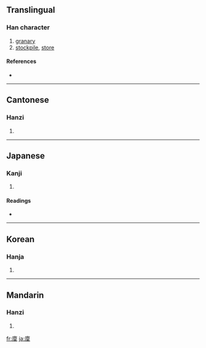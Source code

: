 {{see|廪|稟}}
==Translingual==

===Han character===
{{Han char|rn=53|rad=广|as=13|sn=16|four=0029<sub>4</sub>|canj=戈卜田木 (IYWD)}}

# [[granary]]
# [[stockpile]], [[store]]

====References====
* {{Han ref|kx=0351.220|dkj=09515|dj=0664.230|hdz=20905.160|uh=5EE9|ud=24297|bh=E96F|bd=59759}}

----

==Cantonese==

===Hanzi===
{{yue-hanzi|jyut=|y=lam5}}

# {{defn|Cantonese}}

----

==Japanese==

===Kanji===
{{ja-kanji|grade=|rs=广13}}

# {{defn|Japanese}}

====Readings====
* {{ja-readings|on=[[りん]] (rin)|kun=[[くら]] (kura)}}

----

==Korean==

===Hanja===
{{ko-hanja|hangeul=름|rv=reum|mr=rŭm}}

# {{defn|Korean}}

----

==Mandarin==

===Hanzi===
{{cmn-hanzi|sim=廪|pin=[[bǐng]] ([[bing3]]), [[lǎn]] ([[lan3]]), [[lǐn]] ([[lin3]])|wg=ping<sup>3</sup>, lan<sup>3</sup>, lin<sup>3</sup>}}

# {{defn|Mandarin}}

[[fr:廩]]
[[ja:廩]]